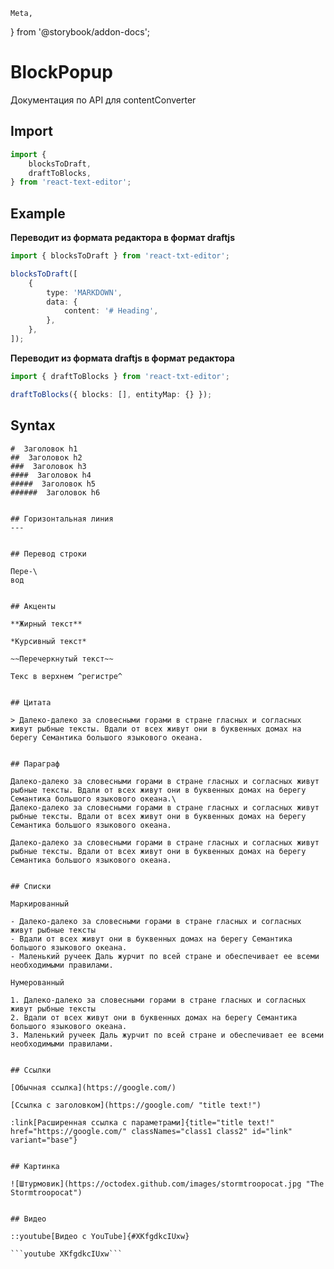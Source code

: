     Meta,
} from '@storybook/addon-docs';

<Meta
    id="contentConverter"
    title="Utils/contentConverter/Api"
/>

# BlockPopup

Документация по API для contentConverter

## Import

```typescript
import {
    blocksToDraft,
    draftToBlocks,
} from 'react-text-editor';
```

## Example

**Переводит из формата редактора в формат draftjs**

```typescript
import { blocksToDraft } from 'react-txt-editor';

blocksToDraft([
    {
        type: 'MARKDOWN',
        data: {
            content: '# Heading',
        },
    },
]);
```

**Переводит из формата draftjs в формат редактора**

```typescript
import { draftToBlocks } from 'react-txt-editor';

draftToBlocks({ blocks: [], entityMap: {} });
```

## Syntax

```
#  Заголовок h1
##  Заголовок h2
###  Заголовок h3
####  Заголовок h4
#####  Заголовок h5
######  Заголовок h6


## Горизонтальная линия
---


## Перевод строки

Пере-\
вод


## Акценты

**Жирный текст**

*Курсивный текст*

~~Перечеркнутый текст~~

Текс в верхнем ^регистре^


## Цитата

> Далеко-далеко за словесными горами в стране гласных и согласных живут рыбные тексты. Вдали от всех живут они в буквенных домах на берегу Семантика большого языкового океана.


## Параграф

Далеко-далеко за словесными горами в стране гласных и согласных живут рыбные тексты. Вдали от всех живут они в буквенных домах на берегу Семантика большого языкового океана.\
Далеко-далеко за словесными горами в стране гласных и согласных живут рыбные тексты. Вдали от всех живут они в буквенных домах на берегу Семантика большого языкового океана.

Далеко-далеко за словесными горами в стране гласных и согласных живут рыбные тексты. Вдали от всех живут они в буквенных домах на берегу Семантика большого языкового океана.


## Списки

Маркированный

- Далеко-далеко за словесными горами в стране гласных и согласных живут рыбные тексты
- Вдали от всех живут они в буквенных домах на берегу Семантика большого языкового океана.
- Маленький ручеек Даль журчит по всей стране и обеспечивает ее всеми необходимыми правилами.

Нумерованный

1. Далеко-далеко за словесными горами в стране гласных и согласных живут рыбные тексты
2. Вдали от всех живут они в буквенных домах на берегу Семантика большого языкового океана.
3. Маленький ручеек Даль журчит по всей стране и обеспечивает ее всеми необходимыми правилами.


## Ссылки

[Обычная ссылка](https://google.com/)

[Ссылка с заголовком](https://google.com/ "title text!")

:link[Расширенная ссылка с параметрами]{title="title text!" href="https://google.com/" classNames="class1 class2" id="link" variant="base"}


## Картинка

![Штурмовик](https://octodex.github.com/images/stormtroopocat.jpg "The Stormtroopocat")


## Видео

::youtube[Видео с YouTube]{#XKfgdkcIUxw}

```youtube XKfgdkcIUxw```
```
